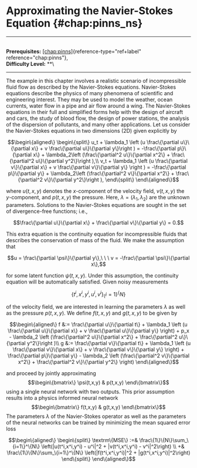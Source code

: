 # Approximating the Navier-Stokes Equation \{#chap:pinns_ns\}

------------------------------------------------------------------------

\
**Prerequisites:**
[\[chap:pinns\]](#chap:pinns)\{reference-type="ref+label"
reference="chap:pinns"\},\
**Difficulty Level:** \*\*\

------------------------------------------------------------------------

The example in this chapter involves a realistic scenario of
incompressible fluid flow as described by the Navier-Stokes equations.
Navier-Stokes equations describe the physics of many phenomena of
scientific and engineering interest. They may be used to model the
weather, ocean currents, water flow in a pipe and air flow around a
wing. The Navier-Stokes equations in their full and simplified forms
help with the design of aircraft and cars, the study of blood flow, the
design of power stations, the analysis of the dispersion of pollutants,
and many other applications. Let us consider the Navier-Stokes equations
in two dimensions (2D) given explicitly by

$$\begin\{aligned\}
\begin\{split\}
u_t + \lambda_1 \left (u \frac\{\partial u\}\{\partial x\} + v \frac\{\partial u\}\{\partial y\}\right ) = -\frac\{\partial p\}\{\partial x\} + \lambda_2\left (\frac\{\partial^2 u\}\{\partial x^2\} + \frac\{\partial^2 u\}\{\partial y^2\}\right ),\\
v_t + \lambda_1 \left (u \frac\{\partial v\}\{\partial x\} + v \frac\{\partial v\}\{\partial y\} \right ) = -\frac\{\partial p\}\{\partial y\} + \lambda_2\left (\frac\{\partial^2 v\}\{\partial x^2\} + \frac\{\partial^2 v\}\{\partial y^2\}\right ),    
\end\{split\}
\end\{aligned\}$$

where $u(t, x, y)$ denotes the $x$-component of the velocity field,
$v(t, x, y)$ the $y$-component, and $p(t, x, y)$ the pressure. Here,
$\lambda = (\lambda_1, \lambda_2)$ are the unknown parameters. Solutions
to the Navier-Stokes equations are sought in the set of divergence-free
functions; i.e.,

$$\frac\{\partial u\}\{\partial x\} + \frac\{\partial v\}\{\partial y\} = 0.$$

This extra equation is the continuity equation for incompressible fluids
that describes the conservation of mass of the fluid. We make the
assumption that

$$u = \frac\{\partial \psi\}\{\partial y\},\ \ \ v = -\frac\{\partial \psi\}\{\partial x\},$$

for some latent function $\psi(t,x,y)$. Under this assumption, the
continuity equation will be automatically satisfied. Given noisy
measurements

$$\{t^i, x^i, y^i, u^i, v^i\}_\{i=1\}^\{N\}$$

of the velocity field, we are interested in learning the parameters
$\lambda$ as well as the pressure $p(t,x,y)$. We define $f(t,x,y)$ and
$g(t,x,y)$ to be given by

$$\begin\{aligned\}
f &:= \frac\{\partial u\}\{\partial t\} + \lambda_1 \left (u \frac\{\partial u\}\{\partial x\} + v \frac\{\partial u\}\{\partial y\} \right) + p_x - \lambda_2 \left (\frac\{\partial^2 u\}\{\partial x^2\} + \frac\{\partial^2 u\}\{\partial y^2\}\right )\\
g &:= \frac\{\partial v\}\{\partial t\} + \lambda_1 \left (u \frac\{\partial v\}\{\partial x\} + v \frac\{\partial v\}\{\partial y\} \right) + \frac\{\partial p\}\{\partial y\} - \lambda_2 \left (\frac\{\partial^2 v\}\{\partial x^2\} + \frac\{\partial^2 v\}\{\partial y^2\} \right)        
\end\{aligned\}$$

and proceed by jointly approximating $$\begin\{bmatrix\}
\psi(t,x,y) & p(t,x,y)
\end\{bmatrix\}$$ using a single neural network with two outputs. This
prior assumption results into a physics informed neural network
$$\begin\{bmatrix\}
f(t,x,y) & g(t,x,y)
\end\{bmatrix\}$$ The parameters $\lambda$ of the Navier-Stokes operator
as well as the parameters of the neural networks can be trained by
minimizing the mean squared error loss

$$\begin\{aligned\}
\begin\{split\}
    \textrm\{MSE\} :=& \frac\{1\}\{N\}\sum_\{i=1\}^\{N\} \left(|u(t^i,x^i,y^i) - u^i|^2 + |v(t^i,x^i,y^i) - v^i|^2\right) \\
    +& \frac\{1\}\{N\}\sum_\{i=1\}^\{N\} \left(|f(t^i,x^i,y^i)|^2 + |g(t^i,x^i,y^i)|^2\right)
    \end\{split\}
\end\{aligned\}$$
